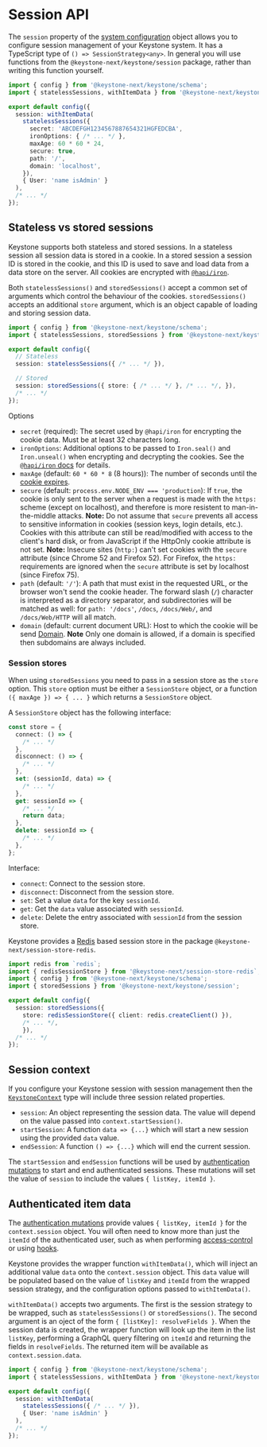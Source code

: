 
# Session API

The `session` property of the [system configuration](./config) object allows you to configure session management of your Keystone system.
It has a TypeScript type of `() => SessionStrategy<any>`.
In general you will use functions from the `@keystone-next/keystone/session` package, rather than writing this function yourself.

```typescript
import { config } from '@keystone-next/keystone/schema';
import { statelessSessions, withItemData } from '@keystone-next/keystone/session';

export default config({
  session: withItemData(
    statelessSessions({
      secret: 'ABCDEFGH1234567887654321HGFEDCBA',
      ironOptions: { /* ... */ },
      maxAge: 60 * 60 * 24,
      secure: true,
      path: '/',
      domain: 'localhost',
    }),
    { User: 'name isAdmin' }
  ),
  /* ... */
});
```

## Stateless vs stored sessions

Keystone supports both stateless and stored sessions.
In a stateless session all session data is stored in a cookie.
In a stored session a session ID is stored in the cookie, and this ID is used to save and load data from a data store on the server.
All cookies are encrypted with [`@hapi/iron`](https://hapi.dev/module/iron/).

Both `statelessSessions()` and `storedSessions()` accept a common set of arguments which control the behaviour of the cookies.
`storedSessions()` accepts an additional `store` argument, which is an object capable of loading and storing session data.

```typescript
import { config } from '@keystone-next/keystone/schema';
import { statelessSessions, storedSessions } from '@keystone-next/keystone/session';

export default config({
  // Stateless
  session: statelessSessions({ /* ... */ }),

  // Stored
  session: storedSessions({ store: { /* ... */ }, /* ... */, }),
  /* ... */
});
```

Options

- `secret` (required): The secret used by `@hapi/iron` for encrypting the cookie data. Must be at least 32 characters long.
- `ironOptions`: Additional options to be passed to `Iron.seal()` and `Iron.unseal()` when encrypting and decrypting the cookies.
  See the [`@hapi/iron` docs](https://hapi.dev/module/iron/api/?v=6.0.0#options) for details.
- `maxAge` (default: `60 * 60 * 8` (8 hours)): The number of seconds until the [cookie expires](https://developer.mozilla.org/en-US/docs/Web/HTTP/Headers/Set-Cookie).
- `secure` (default: `process.env.NODE_ENV === 'production`): If `true`, the cookie is only sent to the server when a request is made with the `https:` scheme (except on localhost), and therefore is more resistent to man-in-the-middle attacks.
  **Note:** Do not assume that `secure` prevents all access to sensitive information in cookies (session keys, login details, etc.).
  Cookies with this attribute can still be read/modified with access to the client's hard disk, or from JavaScript if the HttpOnly cookie attribute is not set.
  **Note:** Insecure sites (`http:`) can't set cookies with the `secure` attribute (since Chrome 52 and Firefox 52).
  For Firefox, the `https:` requirements are ignored when the `secure` attribute is set by localhost (since Firefox 75).
- `path` (default: `'/'`): A path that must exist in the requested URL, or the browser won't send the cookie header.
  The forward slash (`/`) character is interpreted as a directory separator, and subdirectories will be matched as well: for `path: '/docs'`, `/docs`, `/docs/Web/`, and `/docs/Web/HTTP` will all match.
- `domain` (default: current document URL): Host to which the cookie will be send [Domain](https://developer.mozilla.org/en-US/docs/Web/HTTP/Headers/Set-Cookie#attributes).
  **Note** Only one domain is allowed, if a domain is specified then subdomains are always included.

### Session stores

When using `storedSessions` you need to pass in a session store as the `store` option.
This `store` option must be either a `SessionStore` object, or a function `({ maxAge }) => { ... }` which returns a `SessionStore` object.

A `SessionStore` object has the following interface:

```typescript
const store = {
  connect: () => {
    /* ... */
  },
  disconnect: () => {
    /* ... */
  },
  set: (sessionId, data) => {
    /* ... */
  },
  get: sessionId => {
    /* ... */
    return data;
  },
  delete: sessionId => {
    /* ... */
  },
};
```

Interface:

- `connect`: Connect to the session store.
- `disconnect`: Disconnect from the session store.
- `set`: Set a value `data` for the key `sessionId`.
- `get`: Get the `data` value associated with `sessionId`.
- `delete`: Delete the entry associated with `sessionId` from the session store.

Keystone provides a [Redis](https://redis.io/) based session store in the package `@keystone-next/session-store-redis`.

```typescript
import redis from `redis`;
import { redisSessionStore } from '@keystone-next/session-store-redis`;
import { config } from '@keystone-next/keystone/schema';
import { storedSessions } from '@keystone-next/keystone/session';

export default config({
  session: storedSessions({
    store: redisSessionStore({ client: redis.createClient() }),
    /* ... */,
    }),
  /* ... */
});
```

## Session context

If you configure your Keystone session with session management then the [`KeystoneContext`](./context) type will include three session related properties.

- `session`: An object representing the session data. The value will depend on the value passed into `context.startSession()`.
- `startSession`: A function `data => {...}` which will start a new session using the provided `data` value.
- `endSession`: A function `() => {...}` which will end the current session.

The `startSession` and `endSession` functions will be used by [authentication mutations](./auth) to start and end authenticated sessions.
These mutations will set the value of `session` to include the values `{ listKey, itemId }`.

## Authenticated item data

The [authentication mutations](./auth) provide values `{ listKey, itemId }` for the `context.session` object.
You will often need to know more than just the `itemId` of the authenticated user, such as when performing [access-control](../guides/access-control) or using [hooks](../guides/hooks).

Keystone provides the wrapper function `withItemData()`, which will inject an additional value `data` onto the `context.session` object.
This `data` value will be populated based on the value of `listKey` and `itemId` from the wrapped session strategy, and the configuration options passed to `withItemData()`.

`withItemData()` accepts two arguments. The first is the session strategy to be wrapped, such as `statelessSessions()` or `storedSessions()`.
The second argument is an oject of the form `{ [listKey]: resolveFields }`.
When the session data is created, the wrapper function will look up the item in the list `listKey`, performing a GraphQL query filtering on `itemId` and returning the fields in `resolveFields`.
The returned item will be available as `context.session.data`.

```typescript
import { config } from '@keystone-next/keystone/schema';
import { statelessSessions, withItemData } from '@keystone-next/keystone/session';

export default config({
  session: withItemData(
    statelessSessions({ /* ... */ }),
    { User: 'name isAdmin' }
  ),
  /* ... */
});
```


